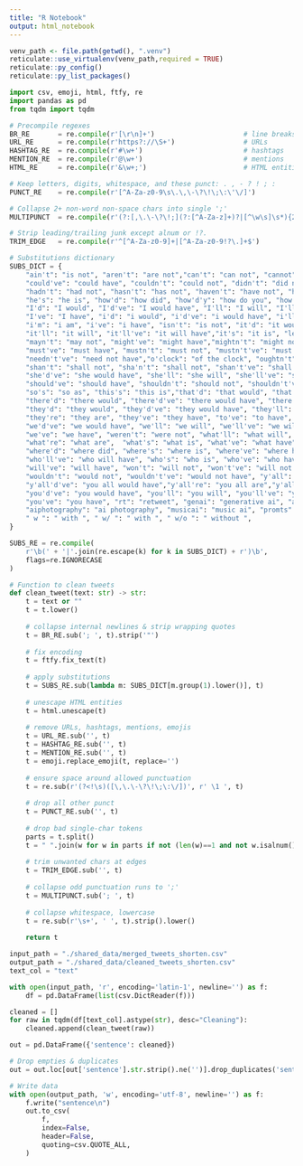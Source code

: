 ```yaml
---
title: "R Notebook"
output: html_notebook
---
```


```r
venv_path <- file.path(getwd(), ".venv")
reticulate::use_virtualenv(venv_path,required = TRUE)
reticulate::py_config()
reticulate::py_list_packages()
```

```python
import csv, emoji, html, ftfy, re
import pandas as pd
from tqdm import tqdm

# Precompile regexes
BR_RE       = re.compile(r'[\r\n]+')                      # line breaks
URL_RE      = re.compile(r'https?://\S+')                 # URLs
HASHTAG_RE  = re.compile(r'#\w+')                         # hashtags
MENTION_RE  = re.compile(r'@\w+')                         # mentions
HTML_RE     = re.compile(r'&\w+;')                        # HTML entities

# Keep letters, digits, whitespace, and these punct: . , - ? ! ; :
PUNCT_RE    = re.compile(r'[^A-Za-z0-9\s\.\,\-\?\!\;\:\'\/]')

# Collapse 2+ non-word non-space chars into single ';'
MULTIPUNCT  = re.compile(r'(?:[,\.\-\?\!;](?:[^A-Za-z]+)?|[^\w\s]\s*){2,}')

# Strip leading/trailing junk except alnum or !?. 
TRIM_EDGE   = re.compile(r'^[^A-Za-z0-9]+|[^A-Za-z0-9!?\.]+$')

# Substitutions dictionary
SUBS_DICT = {
    "ain't": "is not", "aren't": "are not","can't": "can not", "cannot": "can not", "'cause": "because",
    "could've": "could have", "couldn't": "could not", "didn't": "did not",  "doesn't": "does not", "don't": "do not",
    "hadn't": "had not", "hasn't": "has not", "haven't": "have not", "he'd": "he would","he'll": "he will",
    "he's": "he is", "how'd": "how did", "how'd'y": "how do you", "how'll": "how will", "how's": "how is",
    "I'd": "I would", "I'd've": "I would have", "I'll": "I will", "I'll've": "I will have","I'm": "I am",
    "I've": "I have", "i'd": "i would", "i'd've": "i would have", "i'll": "i will",  "i'll've": "i will have",
    "i'm": "i am", "i've": "i have", "isn't": "is not", "it'd": "it would", "it'd've": "it would have",
    "it'll": "it will", "it'll've": "it will have","it's": "it is", "let's": "let us", "ma'am": "madam",
    "mayn't": "may not", "might've": "might have","mightn't": "might not","mightn't've": "might not have",
    "must've": "must have", "mustn't": "must not", "mustn't've": "must not have", "needn't": "need not",
    "needn't've": "need not have","o'clock": "of the clock", "oughtn't": "ought not", "oughtn't've": "ought not have",
    "shan't": "shall not", "sha'n't": "shall not", "shan't've": "shall not have", "she'd": "she would",
    "she'd've": "she would have", "she'll": "she will", "she'll've": "she will have", "she's": "she is",
    "should've": "should have", "shouldn't": "should not", "shouldn't've": "should not have", "so've": "so have",
    "so's": "so as", "this's": "this is","that'd": "that would", "that'd've": "that would have", "that's": "that is",
    "there'd": "there would", "there'd've": "there would have", "there's": "there is", "here's": "here is",
    "they'd": "they would", "they'd've": "they would have", "they'll": "they will", "they'll've": "they will have",
    "they're": "they are", "they've": "they have", "to've": "to have", "wasn't": "was not", "we'd": "we would",
    "we'd've": "we would have", "we'll": "we will", "we'll've": "we will have", "we're": "we are",
    "we've": "we have", "weren't": "were not", "what'll": "what will", "what'll've": "what will have",
    "what're": "what are",  "what's": "what is", "what've": "what have", "when's": "when is", "when've": "when have",
    "where'd": "where did", "where's": "where is", "where've": "where have", "who'll": "who will",
    "who'll've": "who will have", "who's": "who is", "who've": "who have", "why's": "why is", "why've": "why have",
    "will've": "will have", "won't": "will not", "won't've": "will not have", "would've": "would have",
    "wouldn't": "would not", "wouldn't've": "would not have", "y'all": "you all", "y'all'd": "you all would",
    "y'all'd've": "you all would have","y'all're": "you all are","y'all've": "you all have","you'd": "you would",
    "you'd've": "you would have", "you'll": "you will", "you'll've": "you will have", "you're": "you are",
    "you've": "you have", "rt": "retweet", "genai": "generative ai", "aiart": "ai art", "aigenerated": "ai generated",
    "aiphotography": "ai photography", "musicai": "music ai", "promts": "prompts", "&amp;": "and",
    " w ": " with ", " w/ ": " with ", " w/o ": " without ",
}

SUBS_RE = re.compile(
    r'\b(' + '|'.join(re.escape(k) for k in SUBS_DICT) + r')\b',
    flags=re.IGNORECASE
)

# Function to clean tweets
def clean_tweet(text: str) -> str:
    t = text or ""
    t = t.lower()
    
    # collapse internal newlines & strip wrapping quotes
    t = BR_RE.sub('; ', t).strip('"')
    
    # fix encoding
    t = ftfy.fix_text(t)
    
    # apply substitutions
    t = SUBS_RE.sub(lambda m: SUBS_DICT[m.group(1).lower()], t)
    
    # unescape HTML entities
    t = html.unescape(t)
    
    # remove URLs, hashtags, mentions, emojis
    t = URL_RE.sub('', t)
    t = HASHTAG_RE.sub('', t)
    t = MENTION_RE.sub('', t)
    t = emoji.replace_emoji(t, replace='')
    
    # ensure space around allowed punctuation
    t = re.sub(r'(?<!\s)([\,\.\-\?\!\;\:\/])', r' \1 ', t)
    
    # drop all other punct
    t = PUNCT_RE.sub('', t)
    
    # drop bad single‐char tokens
    parts = t.split()
    t = " ".join(w for w in parts if not (len(w)==1 and not w.isalnum() and w not in ".,-?!;:"))
    
    # trim unwanted chars at edges
    t = TRIM_EDGE.sub('', t)
    
    # collapse odd punctuation runs to ';'
    t = MULTIPUNCT.sub('; ', t)
    
    # collapse whitespace, lowercase
    t = re.sub(r'\s+', ' ', t).strip().lower()
    
    return t
```

```python
input_path = "./shared_data/merged_tweets_shorten.csv"
output_path = "./shared_data/cleaned_tweets_shorten.csv"
text_col = "text"

with open(input_path, 'r', encoding='latin-1', newline='') as f:
    df = pd.DataFrame(list(csv.DictReader(f)))

cleaned = []
for raw in tqdm(df[text_col].astype(str), desc="Cleaning"):
    cleaned.append(clean_tweet(raw))

out = pd.DataFrame({'sentence': cleaned})

# Drop empties & duplicates
out = out.loc[out['sentence'].str.strip().ne('')].drop_duplicates('sentence')

# Write data
with open(output_path, 'w', encoding='utf-8', newline='') as f:
    f.write("sentence\n")
    out.to_csv(
        f,
        index=False,
        header=False,
        quoting=csv.QUOTE_ALL,
    )
```
